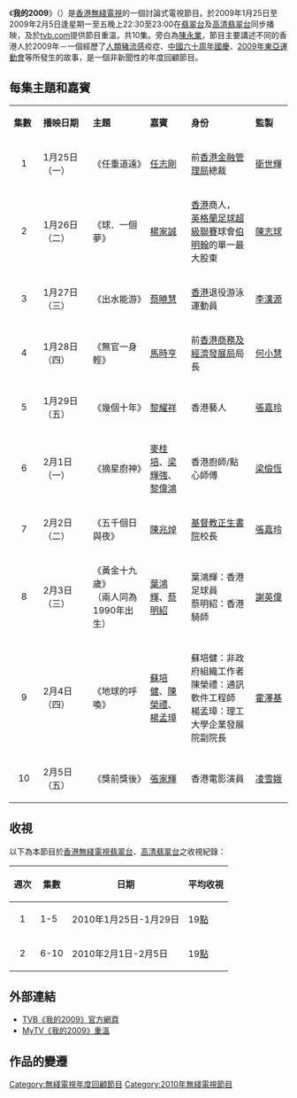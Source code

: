 {{電視節目信息框
| 名稱 = 我的2009
| 英文名稱 = {{lang|en|''A Year to Remember 2009''}}
| 圖片 = [[File:TVB-A_Year_to_Remember_2009.png|320px]]
| 別名 = 
| 分類 = 討論式[[電視節目|電視節目]]
| 主持 = 
| 演出 = [[任志剛|任志剛]]、[[馬時亨|馬時亨]]、[[麥桂培|麥桂培]]、[[黎偉鴻|黎偉鴻]]、<br>[[張家輝|張家輝]]、[[黎耀祥|黎耀祥]]、[[蔡曉慧|蔡曉慧]]、[[楊家誠|楊家誠]]、<br>[[蔡明紹|蔡明紹]]、[[葉鴻輝|葉鴻輝]]、[[陳兆焯|陳兆焯]]、[[蘇培健|蘇培健]]、<br>[[陳榮禮|陳榮禮]]、[[楊孟璋|楊孟璋]]
| 旁白 = [[陳永業|陳永業]]
| 地區 = {{HKG}}
| 集數 = 10
| 外景 = 
| 製片人 = [[電視廣播有限公司|電視廣播有限公司]]
| 監製   = [[衛世輝|衛世輝]]、[[陳志球|陳志球]]、[[李翰源|李翰源]]、[[何小慧|何小慧]]、<br>[[張嘉玲|張嘉玲]]、[[梁儉恆|梁儉恆]]、[[謝英偉|謝英偉]]、[[霍澤基|霍澤基]]、<br>[[凌雪娥|凌雪娥]]
| 編審   = [[鄧煒鵬|鄧煒鵬]]、[[梁偉庭|梁偉庭]]、[[馮凱琪|馮凱琪]]、[[文月清|文月清]]、<br>[[周光慧|周光慧]]、[[鄭月明|鄭月明]]、[[袁志偉_(記者)|袁志偉]]、[[徐家祥_(編審)|徐家祥]]、<br>[[陳蕙蘭_(編審)|陳蕙蘭]]
| 每集長 = 30分鐘（連廣告）
| 頻道 = {{TVB-Jade}}、{{TVB-HD Jade}}
| 開始 = 2010年1月25日
| 結束 = 2010年2月5日
| 主題曲 = 
| 作曲 = 
| 填詞 = 
| 主唱 = 
| 相關節目 = 《[[拾年_(電視節目)|拾年]]》<br>《[[我的2008|我的2008]]》<br>《[[我的2010|我的2010]]》
| 官方網站 = http://programme.tvb.com/variety/ayeartoremember2009
}}

《'''我的2009'''》（{{lang-en|'''A Year to Remember 2009'''}}）是[[香港|香港]][[電視廣播有限公司|無綫電視]]的一個討論式電視節目。於2009年1月25日至2009年2月5日逢星期一至五晚上22:30至23:00在[[無綫電視翡翠台|翡翠台]]及[[無綫電視高清翡翠台|高清翡翠台]]同步播映，及於[https://web.archive.org/web/20090706213045/http://mytv.tvb.com/ tvb.com]提供節目重溫，共10集。旁白為[[陳永業|陳永業]]，節目主要講述不同的香港人於2009年－一個經歷了[[人類豬流感|人類豬流感]]疫症、[[首都各界慶祝中華人民共和國成立60周年大會|中國六十周年國慶]]、[[2009年東亞運動會|2009年東亞運動會]]等所發生的故事，是一個非新聞性的年度回顧節目。

==每集主題和嘉賓==
{| class="wikitable" style="width:58%; font-size: 14px;"
|- style="background:cornflowerblue; color:white" align=center
|style="width:5%"|'''集數'''||style="width:8%"|'''播映日期'''||style="width:12%"|'''主題'''||style="width:8%"|'''嘉賓'''||style="width:14%"|'''身份'''||style="width:8%"|'''監製'''
|-
|align=center| 1 || 1月25日（一）||《任重道遠》|| [[任志剛|任志剛]] || 前[[香港金融管理局|香港金融管理局]]總裁 || [[衛世輝|衛世輝]] 
|-style="background:mistyrose"
|align=center| 2 || 1月26日（二）||《球．一個夢》||[[楊家誠|楊家誠]]||[[香港|香港]]商人，<br>[[英格蘭足球超級聯賽|英格蘭足球超級聯賽]]球會[[伯明翰足球會|伯明翰]]的單一最大股東|| [[陳志球|陳志球]] 
|-
|align=center| 3 || 1月27日（三）||《出水能游》||[[蔡曉慧|蔡曉慧]]||[[香港|香港]]退役游泳運動員|| [[李漢源|李漢源]] 
|-style="background:mistyrose"
|align=center| 4 || 1月28日（四）||《無官一身輕》||[[馬時亨|馬時亨]]||前[[香港|香港]][[商務及經濟發展局|商務及經濟發展局]]局長|| [[何小慧|何小慧]] 
|-
|align=center| 5 || 1月29日（五）||《幾個十年》|| [[黎耀祥|黎耀祥]] || 香港藝人 || [[張嘉玲|張嘉玲]] 
|-style="background:mistyrose"
|align=center| 6 || 2月1日（一）||《摘星廚神》 || [[麥桂培|麥桂培]]、[[梁輝強|梁輝強]]、[[黎偉鴻|黎偉鴻]] || 香港廚師/點心師傅 || [[梁儉恆|梁儉恆]] 
|-
|align=center| 7 || 2月2日（二）||《五千個日與夜》 || [[陳兆焯|陳兆焯]] || [[基督教正生書院|基督教正生書院]]校長 || [[張嘉玲|張嘉玲]] 
|-style="background:mistyrose"
|align=center| 8 || 2月3日（三）||《黃金十九歲》<br>（兩人同為1990年出生）|| [[葉鴻輝|葉鴻輝]]、[[蔡明紹|蔡明紹]] || 葉鴻輝：香港足球員<br>蔡明紹：香港騎師 || [[謝英偉|謝英偉]] 
|-
|align=center| 9 || 2月4日（四）||《地球的呼喚》|| [[蘇培健|蘇培健]]、[[陳榮禮|陳榮禮]]、[[楊孟璋|楊孟璋]] || 蘇培健：非政府組織工作者<br>陳榮禮：通訊軟件工程師<br>楊孟璋：理工大學企業發展院副院長 || [[霍澤基|霍澤基]] 
|-style="background:mistyrose"
|align=center| 10 || 2月5日（五）||《獎前獎後》|| [[張家輝|張家輝]]|| 香港電影演員 || [[凌雪娥|凌雪娥]] 
|}

==收視==
以下為本節目於[[香港|香港]][[電視廣播有限公司|無綫電視]][[翡翠台|翡翠台]]、[[高清翡翠台|高清翡翠台]]之收視紀錄：
{|class=wikitable style="font-size: 14px;"
!週次!!集數!!日期!!平均收視
|-
|align=center| 1 || 1-5 || 2010年1月25日-1月29日 || 19[[收視點|點]]
|-
|align=center| 2 || 6-10 || 2010年2月1日-2月5日 || 19[[收視點|點]]
|}

==外部連結==
*[http://programme.tvb.com/variety/ayeartoremember2009 TVB《我的2009》官方網頁] {{Wayback|url=http://programme.tvb.com/variety/ayeartoremember2009 |date=20191202123032 }}
*[http://mytv.tvb.com/lifestyle/ayeartoremember2009 MyTV《我的2009》重溫]{{dead link|date=2018年3月 |bot=InternetArchiveBot |fix-attempted=yes }}

==作品的變遷==
{{電視節目的變遷|
電視台={{flagicon|Hong Kong}} [[電視廣播有限公司|無綫電視]] [[翡翠台|翡翠台]]、[[高清翡翠台|高清翡翠台]]|
播放檔次=逢星期一至五 22:30-23:00節目|
節目名稱=我的2009<br>（2010.01.25 - 2010.02.05）|
上一節目=[[正識第一|正識第一]]<br>（2009.12.07 - 2010.01.22）|
下一節目=[[72家過新年|72家過新年]]<br>（2010.02.08 - 2010.02.11）|
}}

[[Category:無綫電視年度回顧節目|Category:無綫電視年度回顧節目]]
[[Category:2010年無綫電視節目|Category:2010年無綫電視節目]]